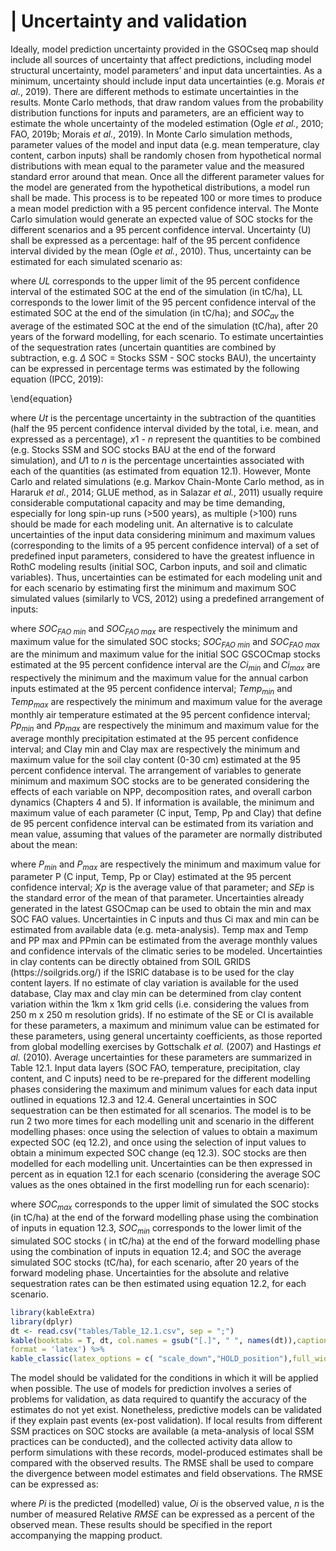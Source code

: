 # | Uncertainty and validation  

Ideally, model prediction uncertainty provided in the GSOCseq map should include all sources of uncertainty that affect predictions, including model structural uncertainty, model parameters' and input data uncertainties. As a minimum, uncertainty should include input data uncertainties (e.g. Morais *et al.*, 2019).
There are different methods to estimate uncertainties in the results.  Monte Carlo methods, that draw random values from the probability distribution functions for inputs and parameters, are an efficient way to estimate the whole uncertainty of the modeled estimation (Ogle *et al.*, 2010; FAO, 2019b; Morais *et al.*, 2019). In Monte Carlo simulation methods, parameter values of the model and input data (e.g. mean temperature, clay content, carbon inputs) shall be randomly chosen from hypothetical normal distributions with mean equal to the parameter value and the measured standard error around that mean. Once all the different parameter values for the model are generated from the hypothetical distributions, a model run shall be made. This process is to be repeated 100 or more times to produce a mean model prediction with a 95 percent confidence interval. The Monte Carlo simulation would generate an expected value of SOC stocks for the different scenarios and a 95 percent confidence interval.
Uncertainty (U) shall be expressed as a percentage:  half of the 95 percent confidence interval divided by the mean (Ogle *et al.*, 2010). Thus, uncertainty can be estimated for each simulated scenario as:

\begin{equation}
\tag{12.1}
U \% = \frac{100 \times (ULCI-LLC)}{2 \times SOC_{av}}
\end{equation}

where $UL$ corresponds to the upper limit of the 95 percent confidence interval of the estimated SOC at the end of the simulation (in tC/ha), LL corresponds to the lower limit of the 95 percent confidence interval of the estimated SOC at the end of the simulation (in tC/ha); and $SOC_{av}$ the average  of the estimated SOC at the end of the simulation (tC/ha), after 20 years of the forward modelling, for each scenario.
To estimate uncertainties of the sequestration rates (uncertain quantities are combined by subtraction, e.g. $\Delta$ SOC = Stocks SSM - SOC stocks BAU), the uncertainty can be expressed in percentage terms was estimated by the following equation (IPCC, 2019):
                                                   
\begin{equation}
\tag{12.2}
Ut = \sqrt((U1X1)^2 + ... + (UnXn)^2)\
|X1+ ... +Xn|
\end{equation}

where $Ut$ is the percentage uncertainty in the subtraction  of the quantities (half the 95 percent confidence interval divided by the total, i.e. mean, and expressed as a percentage), $x1$ - $n$  represent the  quantities to be combined (e.g. Stocks SSM  and  SOC stocks BAU at the end of the forward simulation), and  $U1$ to $n$  is the percentage uncertainties associated with each of the quantities (as estimated from equation 12.1). 
However, Monte Carlo and related simulations (e.g. Markov Chain-Monte Carlo method, as in Hararuk *et al.*, 2014; GLUE method, as in Salazar *et al.*, 2011) usually require considerable computational capacity and may be time demanding, especially for long spin-up runs (>500 years), as multiple (>100) runs should be made for each modeling unit. 
An alternative is to calculate uncertainties of the input data considering minimum and maximum values (corresponding to the limits of a 95 percent confidence interval) of a set of predefined input parameters, considered to have the greatest influence in RothC modeling results (initial SOC, Carbon inputs, and soil and climatic variables). Thus, uncertainties can be estimated for each modeling unit and for each scenario by estimating first the minimum and maximum SOC simulated values (similarly to VCS, 2012) using a predefined arrangement of inputs:
\begin{equation}
\tag{12.3}
SOC max = Model(SOC_{FAO \ max}, Ci_{max}, Temp_{min}, Pp_{max}, Clay_{max})       
\end{equation}

\begin{equation}
\tag{12.4}
  SOC min = Model(SOC_{FAO \ min}, Ci_{min}, Temp_{max}, Pp_{min}, Clay_{min})          
\end{equation}

where $SOC_{FAO \ min}$ and $SOC_{FAO \ max}$ are respectively the minimum and maximum value for the simulated SOC stocks; $SOC_{FAO \ min}$ and $SOC_{FAO \ max}$ are the minimum and maximum value for the initial SOC GSCOCmap stocks estimated at the 95 percent confidence interval are the $Ci_{min}$ and $Ci_{max}$  are respectively the minimum and the maximum value for the annual carbon inputs estimated at the 95 percent confidence interval; $Temp_{min}$ and $Temp_{max}$  are respectively the minimum and maximum value for the average monthly air temperature estimated at the 95 percent confidence interval; $Pp_{min}$ and $Pp_{max}$ are respectively the minimum and  maximum value for the average monthly precipitation estimated at the 95 percent confidence interval; and Clay min and Clay max  are respectively the minimum and maximum value for the soil clay content (0-30 cm) estimated at the 95 percent confidence interval. The arrangement of variables to generate minimum and maximum SOC stocks  are to be generated considering the effects of each variable on NPP, decomposition rates, and overall carbon dynamics (Chapters 4 and 5).
If information is available, the minimum and maximum value of each parameter (C input, Temp, Pp and Clay) that define de 95 percent confidence interval can be estimated from its variation and mean value, assuming that values of the parameter are normally distributed about the mean:

\begin{equation}
\tag{12.5}
P_{min} = Xp - 1.96 \times SEp 
\end{equation}

\begin{equation}
\tag{12.6}
P_{max} = Xp - 1.96 \times SEp 
\end{equation}

where $P_{min}$ and  $P_{max}$ are respectively the minimum and maximum value for parameter P (C input, Temp, Pp or Clay) estimated at the 95 percent confidence interval; $Xp$ is the average value of that parameter; and $SEp$ is the standard error of the mean of that parameter.
Uncertainties already generated in the latest GSOCmap can be used to obtain the min and max SOC FAO values. Uncertainties in C inputs and thus Ci max and min can be estimated from available data (e.g. meta-analysis). Temp max and Temp and PP max and PPmin can be estimated from the average monthly values and confidence intervals of the climatic series to be modeled. Uncertainties in clay contents can be directly obtained from SOIL GRIDS (https://soilgrids.org/) if the ISRIC database is to be used for the clay content layers. If no estimate of clay variation is available for the used database, Clay max and clay min can be determined from clay content variation within the 1km x 1km grid cells (i.e. considering the values from 250 m x 250 m resolution grids). 
If no estimate of the SE or CI is available for these parameters, a maximum and minimum value can be estimated for these parameters, using  general uncertainty coefficients, as those reported from global modelling exercises by Gottschalk *et al.* (2007) and Hastings *et al.* (2010). Average uncertainties for these parameters are summarized in Table 12.1.
Input data layers (SOC FAO, temperature, precipitation, clay content, and C inputs) need to be re-prepared for the different modelling phases considering the maximum and minimum values for each data input outlined in equations 12.3 and 12.4. 
General uncertainties in SOC sequestration can be then estimated for  all scenarios. The model is to be run 2 two more times for each modelling unit and scenario in the different modelling phases: once using the selection of values to obtain a maximum expected  SOC (eq 12.2), and once using the selection of input values to obtain a minimum expected SOC change  (eq 12.3). SOC stocks  are then modelled for each modelling unit.  Uncertainties can be then expressed in percent as in equation 12.1 for each scenario (considering the average SOC values as the ones obtained in the first modelling run for each scenario):

\begin{equation}
\tag{12.7}
U \%=\frac{100 \times (SOC_{max} - SOC_{min})}{2 \times SOC}	
\end{equation}	


where $SOC_{max}$ corresponds to the upper limit of simulated the SOC stocks (in tC/ha) at the end of the forward modelling phase using the combination of inputs in equation 12.3, $SOC_{min}$ corresponds to the lower limit of the simulated SOC stocks ( in tC/ha) at the end of the forward modelling phase using the combination of inputs in equation 12.4; and SOC the average simulated SOC stocks (tC/ha),  for each scenario, after 20 years of the forward modeling phase. Uncertainties for the absolute and relative sequestration rates can be then estimated using equation 12.2, for each scenario. 

```{r,echo=FALSE}
library(kableExtra)
library(dplyr)
dt <- read.csv("tables/Table_12.1.csv", sep = ";")
kable(booktabs = T, dt, col.names = gsub("[.]", " ", names(dt)),caption = 'General uncertainties of main parameters affecting SOC dynamics. Derived from Gottschalk et al.(2007) and Hastings et al. (2010).',
format = 'latex') %>%
kable_classic(latex_options = c( "scale_down","HOLD_position"),full_width = F)
```
The model should be validated for the conditions in which it will be applied when possible. The use of models for prediction involves a series of problems for validation, as data required to quantify the accuracy of the estimates do not yet exist. Nonetheless, predictive models can be validated if they explain past events (ex-post validation). If local results from different SSM practices on SOC stocks are available (a meta-analysis of local SSM practices can be conducted), and the collected activity data allow to perform simulations with these records, model-produced estimates shall be compared with the observed results. The RMSE shall be used to compare the divergence between model estimates and field observations. The RMSE can be expressed as:

\begin{equation}
\tag{12.8}
RMSE = \frac{\sqrt(\sum_{i=1}^n (0_i - P_i)^2)}{n}
\end{equation}

where $Pi$ is the predicted (modelled) value, $Oi$ is the observed value, $n$ is the number of measured
Relative $RMSE$ can be expressed as a percent of the observed mean. These results should be specified in the report accompanying the mapping product.
